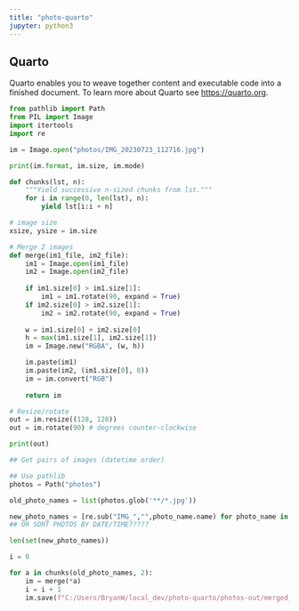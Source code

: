 ```yaml
---
title: "photo-quarto"
jupyter: python3
---
```


## Quarto

Quarto enables you to weave together content and executable code into a finished document. To learn more about Quarto see <https://quarto.org>.

```python

from pathlib import Path
from PIL import Image
import itertools
import re

```

```python

im = Image.open("photos/IMG_20230723_112716.jpg")

```

```python

print(im.format, im.size, im.mode)

```

```python

def chunks(lst, n):
    """Yield successive n-sized chunks from lst."""
    for i in range(0, len(lst), n):
        yield lst[i:i + n]

# image size
xsize, ysize = im.size

# Merge 2 images
def merge(im1_file, im2_file):
    im1 = Image.open(im1_file)
    im2 = Image.open(im2_file)
    
    if im1.size[0] > im1.size[1]:
        im1 = im1.rotate(90, expand = True)
    if im2.size[0] > im2.size[1]:
        im2 = im2.rotate(90, expand = True)
    
    w = im1.size[0] + im2.size[0]
    h = max(im1.size[1], im2.size[1])
    im = Image.new("RGBA", (w, h))

    im.paste(im1)
    im.paste(im2, (im1.size[0], 0))
    im = im.convert("RGB")
    
    return im

# Resize/rotate
out = im.resize((128, 128))
out = im.rotate(90) # degrees counter-clockwise

print(out)

```

```python

## Get pairs of images (datetime order)

## Use pathlib
photos = Path("photos")

old_photo_names = list(photos.glob('**/*.jpg'))

new_photo_names = [re.sub("IMG_","",photo_name.name) for photo_name in old_photo_names]
## OR SORT PHOTOS BY DATE/TIME?????


```

```python

len(set(new_photo_names))

```

```python

i = 0

for a in chunks(old_photo_names, 2):
    im = merge(*a)
    i = i + 1
    im.save(f"C:/Users/BryanW/local_dev/photo-quarto/photos-out/merged_out_{i}.jpg")

```
